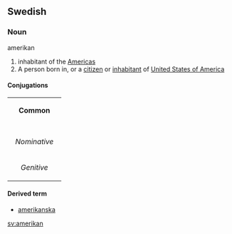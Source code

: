 ==Swedish==
===Noun===
;amerikan
#inhabitant of the [[America]]s
#A person born in, or a [[citizen]] or [[inhabitant]] of [[United States of America]]

====Conjugations====
{| border=1 cellspacing=0 
| bgcolor=#FFFFF0 colspan=5 align=center | '''Common''' 
|- 
|- bgcolor=#FFFFF0 align=center 
! rowspan=2 | 
| colspan=2 width=105 | ''Singular'' 
| colspan=2 | ''Plural'' 
|- bgcolor=#FFFFF0 align=center 
| width=105 | ''Indefinite'' 
| width=105 | ''Definite'' 
| width=105 | ''Indefinite'' 
|  width=105 | ''Definite'' 
|- align=center 
| width=105 bgcolor=#FFFFF0 | ''Nominative'' 
| [[amerikan]] 
| [[amerikanen]] 
| [[amerikaner]] 
| [[amerikanerna]] 
|- align=center 
| width=105 bgcolor=#FFFFF0 | ''Genitive'' 
| [[amerikans]] 
| [[amerikanens]] 
| [[amerikaners]] 
| [[amerikanernas]]
|} 

====Derived term====
*[[amerikanska]]

[[sv:amerikan]]